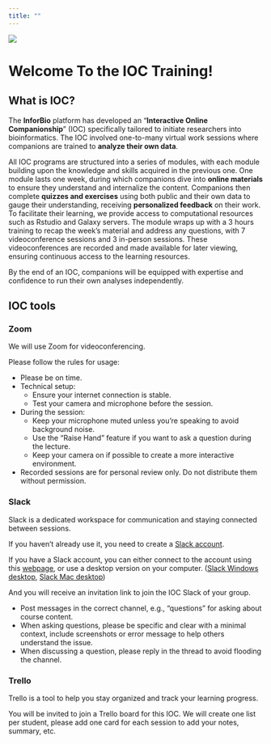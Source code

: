 ```yaml
---
title: ""
---
```


![](images/logoInforBio_fond_blanc.png)

# Welcome To the IOC Training!

## What is IOC?

The **InforBio** platform has developed an "**Interactive Online Companionship**" (IOC)
specifically tailored to initiate researchers into bioinformatics.
The IOC involved one-to-many virtual work sessions where companions are trained to **analyze their own data**.

All IOC programs are structured into a series of modules,
with each module building upon the knowledge and skills acquired in the
previous one.
One module lasts one week, during which companions dive into **online materials**
to ensure they understand and internalize the content.
Companions then complete **quizzes and exercises** using both public and
their own data to gauge their understanding,
receiving **personalized feedback** on their work.
To facilitate their learning, we provide access to computational resources such as Rstudio and Galaxy servers.
The module wraps up with a 3 hours training to recap
the week's material and address any questions,
with 7 videoconference sessions and 3 in-person sessions.
These videoconferences are recorded and made available for later viewing,
ensuring continuous access to the learning resources.

By the end of an IOC, companions will be equipped with expertise and
confidence to run their own analyses independently.

## IOC tools

### Zoom

We will use Zoom for videoconferencing.

Please follow the rules for usage:

- Please be on time.
- Technical setup:  
  - Ensure your internet connection is stable.
  - Test your camera and microphone before the session.
- During the session:  
  - Keep your microphone muted unless you're speaking to avoid background noise.
  - Use the “Raise Hand” feature if you want to ask a question during the lecture.
  - Keep your camera on if possible to create a more interactive environment.
- Recorded sessions are for personal review only. Do not distribute them without permission.


### Slack

Slack is a dedicated workspace for communication and staying connected between sessions.

If you haven't already use it, you need to create a [Slack account](https://slack.com/get-started#/createnew).

If you have a Slack account, you can either connect to the account using this [webpage](https://slack.com/signin#/signin), or use a desktop version on your computer. ([Slack Windows desktop](https://slack.com/intl/fr-fr/downloads/windows), [Slack Mac desktop](https://apps.apple.com/us/app/slack-for-desktop/id803453959?mt=12))

And you will receive an invitation link to join the IOC Slack of your group.

- Post messages in the correct channel, e.g., "questions" for asking about course content.
- When asking questions, please be specific and clear with a minimal context, include screenshots or error message to help others understand the issue.
- When discussing a question, please reply in the thread to avoid flooding the channel.


### Trello

Trello is a tool to help you stay organized and track your learning progress.

You will be invited to join a Trello board for this IOC.
We will create one list per student, 
please add one card for each session to add your notes, summary, etc.


<!-- ### Git? -->



